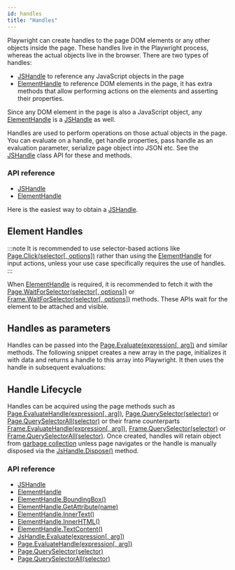 ```yaml
---
id: handles
title: "Handles"
---
```


Playwright can create handles to the page DOM elements or any other objects inside the page. These handles live in the Playwright process, whereas the actual objects live in the browser. There are two types of handles:
- [JSHandle] to reference any JavaScript objects in the page
- [ElementHandle] to reference DOM elements in the page, it has extra methods that allow performing actions on the elements and asserting their properties.

Since any DOM element in the page is also a JavaScript object, any [ElementHandle] is a [JSHandle] as well.

Handles are used to perform operations on those actual objects in the page. You can evaluate on a handle, get handle properties, pass handle as an evaluation parameter, serialize page object into JSON etc. See the [JSHandle] class API for these and methods.

### API reference
- [JSHandle]
- [ElementHandle]

Here is the easiest way to obtain a [JSHandle].

## Element Handles

:::note
It is recommended to use selector-based actions like [Page.Click(selector[, options])](./api/class-page.mdx#pageclickselector-options) rather than using the [ElementHandle] for input actions, unless your use case specifically requires the use of handles.
:::

When [ElementHandle] is required, it is recommended to fetch it with the [Page.WaitForSelector(selector[, options])](./api/class-page.mdx#pagewaitforselectorselector-options) or [Frame.WaitForSelector(selector[, options])](./api/class-frame.mdx#framewaitforselectorselector-options) methods. These APIs wait for the element to be attached and visible.

## Handles as parameters

Handles can be passed into the [Page.Evaluate(expression[, arg])](./api/class-page.mdx#pageevaluateexpression-arg) and similar methods. The following snippet creates a new array in the page, initializes it with data and returns a handle to this array into Playwright. It then uses the handle in subsequent evaluations:

## Handle Lifecycle

Handles can be acquired using the page methods such as [Page.EvaluateHandle(expression[, arg])](./api/class-page.mdx#pageevaluatehandleexpression-arg), [Page.QuerySelector(selector)](./api/class-page.mdx#pagequeryselectorselector) or [Page.QuerySelectorAll(selector)](./api/class-page.mdx#pagequeryselectorallselector) or their frame counterparts [Frame.EvaluateHandle(expression[, arg])](./api/class-frame.mdx#frameevaluatehandleexpression-arg), [Frame.QuerySelector(selector)](./api/class-frame.mdx#framequeryselectorselector) or [Frame.QuerySelectorAll(selector)](./api/class-frame.mdx#framequeryselectorallselector). Once created, handles will retain object from [garbage collection](https://developer.mozilla.org/en-US/docs/Web/JavaScript/Memory_Management) unless page navigates or the handle is manually disposed via the [JsHandle.Dispose()](./api/class-jshandle.mdx#jshandledispose) method.

### API reference
- [JSHandle]
- [ElementHandle]
- [ElementHandle.BoundingBox()](./api/class-elementhandle.mdx#elementhandleboundingbox)
- [ElementHandle.GetAttribute(name)](./api/class-elementhandle.mdx#elementhandlegetattributename)
- [ElementHandle.InnerText()](./api/class-elementhandle.mdx#elementhandleinnertext)
- [ElementHandle.InnerHTML()](./api/class-elementhandle.mdx#elementhandleinnerhtml)
- [ElementHandle.TextContent()](./api/class-elementhandle.mdx#elementhandletextcontent)
- [JsHandle.Evaluate(expression[, arg])](./api/class-jshandle.mdx#jshandleevaluateexpression-arg)
- [Page.EvaluateHandle(expression[, arg])](./api/class-page.mdx#pageevaluatehandleexpression-arg)
- [Page.QuerySelector(selector)](./api/class-page.mdx#pagequeryselectorselector)
- [Page.QuerySelectorAll(selector)](./api/class-page.mdx#pagequeryselectorallselector)

[Accessibility]: ./api/class-accessibility.mdx "Accessibility"
[Browser]: ./api/class-browser.mdx "Browser"
[BrowserContext]: ./api/class-browsercontext.mdx "BrowserContext"
[BrowserType]: ./api/class-browsertype.mdx "BrowserType"
[ConsoleMessage]: ./api/class-consolemessage.mdx "ConsoleMessage"
[Dialog]: ./api/class-dialog.mdx "Dialog"
[Download]: ./api/class-download.mdx "Download"
[ElementHandle]: ./api/class-elementhandle.mdx "ElementHandle"
[FileChooser]: ./api/class-filechooser.mdx "FileChooser"
[Frame]: ./api/class-frame.mdx "Frame"
[JSHandle]: ./api/class-jshandle.mdx "JSHandle"
[Keyboard]: ./api/class-keyboard.mdx "Keyboard"
[Mouse]: ./api/class-mouse.mdx "Mouse"
[Page]: ./api/class-page.mdx "Page"
[Playwright]: ./api/class-playwright.mdx "Playwright"
[Request]: ./api/class-request.mdx "Request"
[Response]: ./api/class-response.mdx "Response"
[Route]: ./api/class-route.mdx "Route"
[Selectors]: ./api/class-selectors.mdx "Selectors"
[TimeoutError]: ./api/class-timeouterror.mdx "TimeoutError"
[Touchscreen]: ./api/class-touchscreen.mdx "Touchscreen"
[Video]: ./api/class-video.mdx "Video"
[WebSocket]: ./api/class-websocket.mdx "WebSocket"
[WebSocketFrame]: ./api/class-websocketframe.mdx "WebSocketFrame"
[Worker]: ./api/class-worker.mdx "Worker"
[Element]: https://developer.mozilla.org/en-US/docs/Web/API/element "Element"
[EvaluationArgument]: ./core-concepts.mdx#evaluation-argument "EvaluationArgument"
[Promise]: https://developer.mozilla.org/en-US/docs/Web/JavaScript/Reference/Global_Objects/Promise "Promise"
[iterator]: https://developer.mozilla.org/en-US/docs/Web/JavaScript/Reference/Iteration_protocols "Iterator"
[origin]: https://developer.mozilla.org/en-US/docs/Glossary/Origin "Origin"
[selector]: https://developer.mozilla.org/en-US/docs/Web/CSS/CSS_Selectors "selector"
[Serializable]: https://developer.mozilla.org/en-US/docs/Web/JavaScript/Reference/Global_Objects/JSON/stringify#Description "Serializable"
[UIEvent.detail]: https://developer.mozilla.org/en-US/docs/Web/API/UIEvent/detail "UIEvent.detail"
[UnixTime]: https://en.wikipedia.org/wiki/Unix_time "Unix Time"
[xpath]: https://developer.mozilla.org/en-US/docs/Web/XPath "xpath"

[Array]: https://developer.mozilla.org/en-US/docs/Web/JavaScript/Reference/Global_Objects/Array "Array"
[boolean]: https://developer.mozilla.org/en-US/docs/Web/JavaScript/Data_structures#Boolean_type "Boolean"
[Buffer]: https://nodejs.org/api/buffer.html#buffer_class_buffer "Buffer"
[ChildProcess]: https://nodejs.org/api/child_process.html "ChildProcess"
[Error]: https://nodejs.org/api/errors.html#errors_class_error "Error"
[EventEmitter]: https://nodejs.org/api/events.html#events_class_eventemitter "EventEmitter"
[function]: https://developer.mozilla.org/en-US/docs/Web/JavaScript/Reference/Global_Objects/Function "Function"
[Map]: https://developer.mozilla.org/en-US/docs/Web/JavaScript/Reference/Global_Objects/Map "Map"
[null]: https://developer.mozilla.org/en-US/docs/Web/JavaScript/Reference/Global_Objects/null "null"
[number]: https://developer.mozilla.org/en-US/docs/Web/JavaScript/Data_structures#Number_type "Number"
[Object]: https://developer.mozilla.org/en-US/docs/Web/JavaScript/Reference/Global_Objects/Object "Object"
[Promise]: https://developer.mozilla.org/en-US/docs/Web/JavaScript/Reference/Global_Objects/Promise "Promise"
[Readable]: https://nodejs.org/api/stream.html#stream_class_stream_readable "Readable"
[RegExp]: https://developer.mozilla.org/en-US/docs/Web/JavaScript/Reference/Global_Objects/RegExp "RegExp"
[string]: https://developer.mozilla.org/en-US/docs/Web/JavaScript/Data_structures#String_type "string"
[URL]: https://nodejs.org/api/url.html "URL"

[all available image tags]: https://mcr.microsoft.com/v2/playwright/tags/list "all available image tags"
[Docker Hub]: https://hub.docker.com/_/microsoft-playwright "Docker Hub"
[Dockerfile.focal]: https://github.com/microsoft/playwright/blob/master/utils/docker/Dockerfile.focal "Dockerfile.focal"